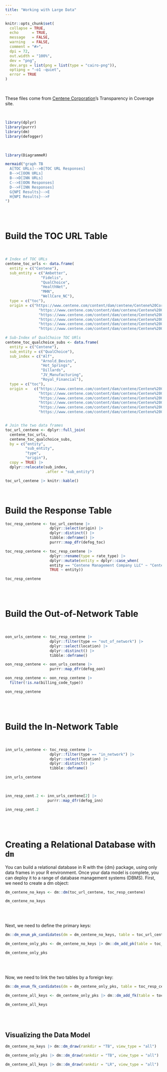 ```yaml
---
title: "Working with Large Data"
---
```


```r
knitr::opts_chunk$set(
  collapse = TRUE,
  echo      = TRUE, 
  message   = FALSE, 
  warning   = FALSE,
  comment = "#>",
  dpi = 72, 
  out.width = "100%",
  dev = "png",
  dev.args = list(png = list(type = "cairo-png")),
  optipng = "-o1 -quiet",
  error = TRUE
)
```

<br>

These files come from [Centene Corporation](https://www.centene.com/price-transparency-files.html)'s Transparency in Coverage site.

<br>

```r
library(dplyr)
library(purrr)
library(dm)
library(defogger)
```

<br>


```r
library(DiagrammeR)

mermaid("graph TB
  A[TOC URLs]-->B[TOC URL Responses]
  B-->C[OON URLs]
  B-->D[INN URLs]
  C-->E[OON Responses]
  D-->F[INN Responses]
  G{NPI Results}-->E
  H{NPI Results}-->F
")

```

<br><br>

# Build the TOC URL Table

<br>

```r
# Index of TOC URLs
centene_toc_urls <- data.frame(
  entity = c("Centene"),
  sub_entity = c("Ambetter", 
                "Fidelis", 
                "QualChoice", 
                "HealthNet", 
                "MHN", 
                "WellCare_NC"),
  type = c("toc"),
  origin = c("https://www.centene.com/content/dam/centene/Centene%20Corporate/json/DOCUMENT/2022-08-30_ambetter_index.json", 
               "https://www.centene.com/content/dam/centene/Centene%20Corporate/json/DOCUMENT/2022-08-30_fidelis_index.json",
               "https://www.centene.com/content/dam/centene/Centene%20Corporate/json/DOCUMENT/2022-08-30_qualchoice_index.json",
               "https://www.centene.com/content/dam/centene/Centene%20Corporate/json/DOCUMENT/2022-08-30_healthnet_index.json",
               "https://www.centene.com/content/dam/centene/Centene%20Corporate/json/DOCUMENT/2022-08-30_mhn_index.json",
               "https://www.centene.com/content/dam/centene/Centene%20Corporate/json/DOCUMENT/2022-08-30_wellcarenc_index.json"))

# Sub-Index of QualChoice TOC URls
centene_toc_qualchoice_subs <- data.frame(
  entity = c("Centene"),
  sub_entity = c("QualChoice"),
  sub_index = c("Alf",
                "Arnold_Bevins",
                "Hot_Springs",
                "Dillards",
                "JV_Manufacturing",
                "Royal_Financial"),
  type = c("toc"),
  origin =   c("https://www.centene.com/content/dam/centene/Centene%20Corporate/json/DOCUMENT/2022-08-30_qualchoice_alf_index.json",
               "https://www.centene.com/content/dam/centene/Centene%20Corporate/json/DOCUMENT/2022-08-30_qualchoice_arnold_and_blevins_index.json",
               "https://www.centene.com/content/dam/centene/Centene%20Corporate/json/DOCUMENT/2022-08-30_qualchoice_city_of_hot_springs_index.json",
               "https://www.centene.com/content/dam/centene/Centene%20Corporate/json/DOCUMENT/2022-08-30_qualchoice_dillards_index.json",
               "https://www.centene.com/content/dam/centene/Centene%20Corporate/json/DOCUMENT/2022-08-30_qualchoice_jv_manufacturing_index.json",
               "https://www.centene.com/content/dam/centene/Centene%20Corporate/json/DOCUMENT/2022-08-30_qualchoice_royal_financial_index.json"))


# Join the two data frames
toc_url_centene <- dplyr::full_join(
  centene_toc_urls,
  centene_toc_qualchoice_subs, 
  by = c("entity",
         "sub_entity",
         "type", 
         "origin"), 
  copy = TRUE) |> 
  dplyr::relocate(sub_index, 
                  .after = "sub_entity")
```

```r
toc_url_centene |> knitr::kable()
```
<br>

# Build the Response Table


```r
toc_resp_centene <- toc_url_centene |> 
                    dplyr::select(origin) |>
                    dplyr::distinct() |> 
                    tibble::deframe() |> 
                    purrr::map_dfr(defog_toc)

toc_resp_centene <- toc_resp_centene |> 
                    dplyr::rename(type = rate_type) |> 
                    dplyr::mutate(entity = dplyr::case_when(
                    entity == "Centene Management Company LLC" ~ "Centene", 
                    TRUE ~ entity))
```

```r
toc_resp_centene
```

<br><br>

# Build the Out-of-Network Table

<br>

```r
oon_urls_centene <- toc_resp_centene |> 
                    dplyr::filter(type == "out_of_network") |> 
                    dplyr::select(location) |> 
                    dplyr::distinct() |> 
                    tibble::deframe()

oon_resp_centene <- oon_urls_centene |> 
                    purrr::map_dfr(defog_oon)

oon_resp_centene <- oon_resp_centene |> 
  filter(!is.na(billing_code_type))
```

```r
oon_resp_centene
```

<br><br>

# Build the In-Network Table

<br>

```r
inn_urls_centene <- toc_resp_centene |> 
                    dplyr::filter(type == "in_network") |> 
                    dplyr::select(location) |> 
                    dplyr::distinct() |> 
                    tibble::deframe()
```


```r
inn_urls_centene
```

<br>

```r
inn_resp_cent.2 <- inn_urls_centene[2] |> 
                   purrr::map_dfr(defog_inn)
```


```r
inn_resp_cent.2
```

<br><br>

# Creating a Relational Database with `dm`

You can build a relational database in R with the {dm} package, using only data frames in your R environment. Once your data model is complete, you can deploy it to a range of database management systems (DBMS). First, we need to create a dm object:

```r
dm_centene_no_keys <- dm::dm(toc_url_centene, toc_resp_centene)
```

```r
dm_centene_no_keys
```

<br><br>

Next, we need to define the primary keys:

```r
dm::dm_enum_pk_candidates(dm = dm_centene_no_keys, table = toc_url_centene)
```

```r
dm_centene_only_pks <- dm_centene_no_keys |> dm::dm_add_pk(table = toc_url_centene, columns = origin)
```


```r
dm_centene_only_pks
```

<br><br>

Now, we need to link the two tables by a foreign key:

```r
dm::dm_enum_fk_candidates(dm = dm_centene_only_pks, table = toc_resp_centene, ref_table = toc_url_centene)
```

```r
dm_centene_all_keys <- dm_centene_only_pks |> dm::dm_add_fk(table = toc_resp_centene, columns = origin, ref_table = toc_url_centene)
```


```r
dm_centene_all_keys
```

<br><br>

## Visualizing the Data Model

```r
dm_centene_no_keys |> dm::dm_draw(rankdir = "TB", view_type = "all")
```

```r
dm_centene_only_pks |> dm::dm_draw(rankdir = "TB", view_type = "all")
```

```r
dm_centene_all_keys |> dm::dm_draw(rankdir = "LR", view_type = "all")
```

<br><br>

